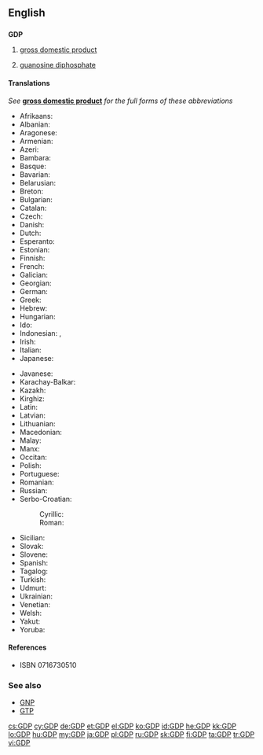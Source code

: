 ==English==
{{wikipedia|GDP (disambiguation)}}

==={{initialism-old|en}}===
'''GDP'''

# {{economics}} [[gross domestic product]]
# {{context|biochemistry}} [[guanosine diphosphate]]

====Translations====
''See'' '''[[gross domestic product]]''' ''for the full forms of these abbreviations''
{{trans-top|gross domestic product}}
* Afrikaans: {{t-|af|BBP}}
* Albanian: {{t-|sq|BDV}}
* Aragonese: {{t-|an|PIB}}
* Armenian: {{t-|hy|ՀՆԱ|tr=HNA|sc=Armn}}
* Azeri: {{t-|az|ÜDM}}
* Bambara: {{t-|bm|BSK}}
* Basque: {{t-|eu|BPG}}
* Bavarian: {{tø|bar|BIP}}
* Belarusian: {{t-|be|ВУП}}
* Breton: {{t-|br|PDG}}
* Bulgarian: {{t-|bg|БВП}}
* Catalan: {{t-|ca|PIB}}
* Czech: {{t+|cs|HDP}}
* Danish: {{t-|da|BNP}}
* Dutch: {{t-|nl|BBP}}
* Esperanto: {{t-|eo|MEP}}
* Estonian: {{t-|et|SKT}}
* Finnish: {{t+|fi|BKT}}
* French: {{t+|fr|PIB|m}}
* Galician: {{t-|gl|PIB}}
* Georgian: {{t-|ka|მშპ}}
* German: {{t+|de|BIP}}
* Greek: {{t+|el|ΑΕΠ|tr=AEP|sc=Grek}}
* Hebrew: {{t-|he|תמ״ג|tr=T.M.G.}}
* Hungarian: {{t-|hu|BHT}}
* Ido: {{t-|io|KLP}}
* Indonesian: {{t+|id|GDP}}, {{t-|id|PDB}}
* Irish: {{t-|ga|OTI}}
* Italian: {{t+|it|PIL}}
* Japanese: {{t+|ja|GDP}}
{{trans-mid}}
* Javanese: {{t-|jv|PDB}}
* Karachay-Balkar: {{tø|krc|БИП}}
* Kazakh: {{t+|kk|ЖІӨ}}
* Kirghiz: {{t-|ky|ИДП}}
* Latin: {{t-|la|PDG}}
* Latvian: {{t-|lv|IKP}}
* Lithuanian: {{t-|lt|BVP}}
* Macedonian: {{t-|mk|БДП}}
* Malay: {{t-|ms|KDNK}}
* Manx: {{t-|gv|LTS}}
* Occitan: {{t-|oc|PIB}}
* Polish: {{t+|pl|PKB|m|n}}
* Portuguese: {{t+|pt|PIB}}
* Romanian: {{t-|ro|PIB}}
* Russian: {{t+|ru|ВВП|m|tr=ve-ve-pé}}
* Serbo-Croatian:
*: Cyrillic: {{t-|sh|БДП}}
*: Roman: {{t-|sh|BDP}}
* Sicilian: {{t-|scn|PNL}}
* Slovak: {{t-|sk|HDP}}
* Slovene: {{t+|sl|BDP}}
* Spanish: {{t+|es|PIB}}
* Tagalog: {{t-|tl|PDP}}
* Turkish: {{t-|tr|GSYİH}}
* Udmurt: {{tø|udm|ВВП}}
* Ukrainian: {{t-|uk|ВВП}}
* Venetian: {{tø|vec|PIL}}
* Welsh: {{t+|cy|CMC}}
* Yakut: {{tø|sah|БИО}}
* Yoruba: {{t-|yo|GIO}}
{{trans-bottom}}

====References====
* {{biochemistry}} {{reference-book
 | last = Berg | first = Jeremy M.
 | coauthors = Tymoczko, John; Stryer, Lubert
 | title = Biochemistry
 | url = http://www.ncbi.nlm.nih.gov/bookshelf/br.fcgi?book=stryer
 | accessdate = 4 December 2009
 | edition = Fifth eidtion | year = 2002
 | publisher = W H Freeman and Company
 | chapter = Common Abbreviations in Biochemistry
 | chapterurl = http://www.ncbi.nlm.nih.gov/bookshelf/br.fcgi?book=stryer&part=A5607#A5649
}} ISBN 0716730510

===See also===
* [[GNP]]
* [[GTP]]

[[cs:GDP]]
[[cy:GDP]]
[[de:GDP]]
[[et:GDP]]
[[el:GDP]]
[[ko:GDP]]
[[id:GDP]]
[[he:GDP]]
[[kk:GDP]]
[[lo:GDP]]
[[hu:GDP]]
[[my:GDP]]
[[ja:GDP]]
[[pl:GDP]]
[[ru:GDP]]
[[sk:GDP]]
[[fi:GDP]]
[[ta:GDP]]
[[tr:GDP]]
[[vi:GDP]]